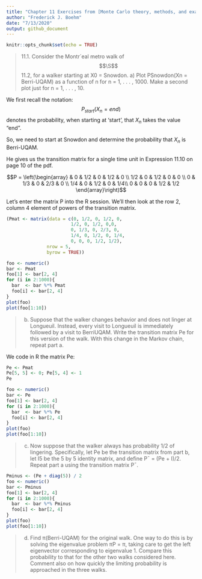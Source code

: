 ```yaml
---
title: "Chapter 11 Exercises from [Monte Carlo theory, methods, and examples](https://statweb.stanford.edu/~owen/mc/)"
author: "Frederick J. Boehm"
date: "7/13/2020"
output: github_document
---
```


```r
knitr::opts_chunk$set(echo = TRUE)
```

> 11.1. Consider the Montr´eal metro walk of $$\S$$ 11.2, for a walker starting at X0 =
Snowdon. a) Plot PSnowdon(Xn = Berri-UQAM) as a function of n for n = 1, . . . , 1000.
Make a second plot just for n = 1, . . . , 10.

We first recall the notation: $$P_{start}(X_n = end)$$ denotes the probability, when starting at 'start', that $X_n$ takes the value "end". 

So, we need to start at Snowdon and determine the probability that $X_n$ is Berri-UQAM. 

He gives us the transition matrix for a single time unit in Expression 11.10 on page 10 of the pdf.

$$P = \left(\begin{array} 
&  0 & 1/2 & 0 & 1/2 & 0 \\
1/2 & 0 & 1/2 & 0 & 0 \\
0 & 1/3 & 0 & 2/3 & 0 \\
1/4 & 0 & 1/2 & 0 & 1/4\\
0 & 0 & 0 & 1/2 & 1/2
\end{array}\right)$$


Let's enter the matrix P into the R session. We'll then look at the row 2, column 4 element of powers of the transition matrix.

```r
(Pmat <- matrix(data = c(0, 1/2, 0, 1/2, 0, 
                        1/2, 0, 1/2, 0,0,
                        0, 1/3, 0, 2/3, 0, 
                        1/4, 0, 1/2, 0, 1/4, 
                        0, 0, 0, 1/2, 1/2), 
               nrow = 5, 
               byrow = TRUE))
```


```r
foo <- numeric()
bar <- Pmat
foo[1] <- bar[2, 4]
for (i in 2:1000){
  bar  <- bar %*% Pmat
  foo[i] <- bar[2, 4]
}
plot(foo)
plot(foo[1:10])
```


> b) Suppose that the walker changes behavior and does not linger at Longueuil.
Instead, every visit to Longueuil is immediately followed by a visit to BerriUQAM. Write the transition matrix Pe for this version of the walk. With
this change in the Markov chain, repeat part a.

We code in R the matrix Pe:

```r
Pe <- Pmat
Pe[5, 5] <- 0; Pe[5, 4] <- 1
Pe
```

```r
foo <- numeric()
bar <- Pe
foo[1] <- bar[2, 4]
for (i in 2:1000){
  bar  <- bar %*% Pe
  foo[i] <- bar[2, 4]
}
plot(foo)
plot(foo[1:10])
```




> c) Now suppose that the walker always has probability 1/2 of lingering.
Specifically, let Pe be the transition matrix from part b, let I5 be the
5 by 5 identity matrix, and define P¯ = (Pe + I)/2. Repeat part a using
the transition matrix P¯.

```r
Pminus <- (Pe + diag(5)) / 2
foo <- numeric()
bar <- Pminus
foo[1] <- bar[2, 4]
for (i in 2:1000){
  bar  <- bar %*% Pminus
  foo[i] <- bar[2, 4]
}
plot(foo)
plot(foo[1:10])
```





> d) Find π(Berri-UQAM) for the original walk. One way to do this is by
solving the eigenvalue problem πP = π, taking care to get the left eigenvector corresponding to eigenvalue 1. Compare this probability to that
for the other two walks considered here. Comment also on how quickly
the limiting probability is approached in the three walks.


